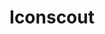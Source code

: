 ---
title: Iconscout 
slug: iconscout
site: Iconscout
show: ./images/show.png
siteUrl: https://iconscout.com/?referral_code=HYRSOKTSEIU
description: Search through 2 Million+ royalty-free Icons and Images from 900+ Contributors.
tags: [free + paid]
rating: 4
---